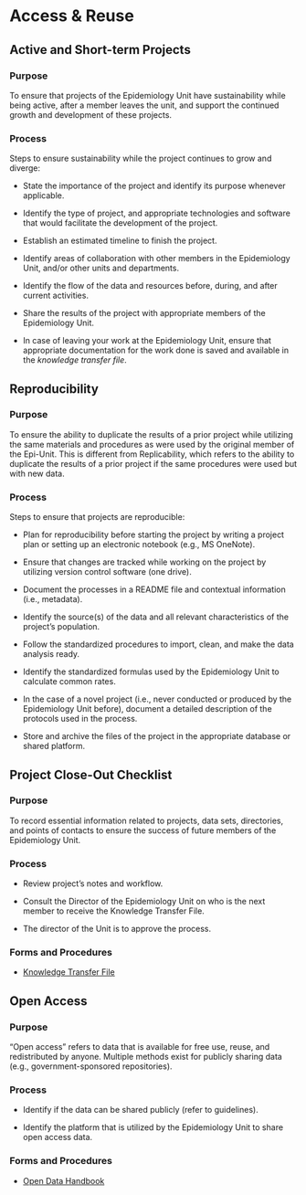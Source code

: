 # Access & Reuse {.unnumbered}

## Active and Short-term Projects

### Purpose

To ensure that projects of the Epidemiology Unit have sustainability while being active, after a member leaves the unit, and support the continued growth and development of these projects.

### Process

Steps to ensure sustainability while the project continues to grow and diverge:

-   State the importance of the project and identify its purpose whenever applicable.

-   Identify the type of project, and appropriate technologies and software that would facilitate the development of the project.

-   Establish an estimated timeline to finish the project.

-   Identify areas of collaboration with other members in the Epidemiology Unit, and/or other units and departments.

-   Identify the flow of the data and resources before, during, and after current activities.

-   Share the results of the project with appropriate members of the Epidemiology Unit.

-   In case of leaving your work at the Epidemiology Unit, ensure that appropriate documentation for the work done is saved and available in the *knowledge transfer file*.

## Reproducibility

### Purpose

To ensure the ability to duplicate the results of a prior project while utilizing the same materials and procedures as were used by the original member of the Epi-Unit. This is different from Replicability, which refers to the ability to duplicate the results of a prior project if the same procedures were used but with new data.

### Process

Steps to ensure that projects are reproducible:

-   Plan for reproducibility before starting the project by writing a project plan or setting up an electronic notebook (e.g., MS OneNote).

-   Ensure that changes are tracked while working on the project by utilizing version control software (one drive).

-   Document the processes in a README file and contextual information (i.e., metadata).

-   Identify the source(s) of the data and all relevant characteristics of the project's population.

-   Follow the standardized procedures to import, clean, and make the data analysis ready.

-   Identify the standardized formulas used by the Epidemiology Unit to calculate common rates.

-   In the case of a novel project (i.e., never conducted or produced by the Epidemiology Unit before), document a detailed description of the protocols used in the process.

-   Store and archive the files of the project in the appropriate database or shared platform.

## Project Close-Out Checklist

### Purpose

To record essential information related to projects, data sets, directories, and points of contacts to ensure the success of future members of the Epidemiology Unit.

### Process

-   Review project's notes and workflow.

-   Consult the Director of the Epidemiology Unit on who is the next member to receive the Knowledge Transfer File.

-   The director of the Unit is to approve the process.

### Forms and Procedures

-   [Knowledge Transfer File](https://forms.office.com/r/Z1ygCfbbww)

## Open Access

### Purpose

"Open access" refers to data that is available for free use, reuse, and redistributed by anyone. Multiple methods exist for publicly sharing data (e.g., government-sponsored repositories).

### Process

-   Identify if the data can be shared publicly (refer to guidelines).

-   Identify the platform that is utilized by the Epidemiology Unit to share open access data.

### Forms and Procedures

-   [Open Data Handbook](https://opendatahandbook.org/guide/en/what-is-open-data/)

